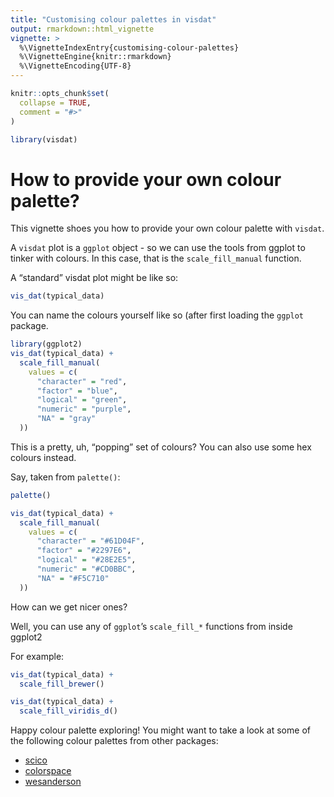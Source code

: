 ```yaml
---
title: "Customising colour palettes in visdat"
output: rmarkdown::html_vignette
vignette: >
  %\VignetteIndexEntry{customising-colour-palettes}
  %\VignetteEngine{knitr::rmarkdown}
  %\VignetteEncoding{UTF-8}
---
```


```r
knitr::opts_chunk$set(
  collapse = TRUE,
  comment = "#>"
)
```

```r
library(visdat)
```

# How to provide your own colour palette?

This vignette shoes you how to provide your own colour palette with `visdat`.

A `visdat` plot is a `ggplot` object - so we can use the tools from ggplot to 
tinker with colours. In this case, that is the `scale_fill_manual` function.

A "standard" visdat plot might be like so:

```r
vis_dat(typical_data)
```

You can name the colours yourself like so (after first loading the `ggplot` package.

```r
library(ggplot2)
vis_dat(typical_data) +
  scale_fill_manual(
    values = c(
      "character" = "red",
      "factor" = "blue",
      "logical" = "green",
      "numeric" = "purple",
      "NA" = "gray"
  ))
```

This is a pretty, uh, "popping" set of colours? You can also use some hex colours instead.

Say, taken from `palette()`:

```r
palette()
```


```r
vis_dat(typical_data) +
  scale_fill_manual(
    values = c(
      "character" = "#61D04F",
      "factor" = "#2297E6",
      "logical" = "#28E2E5",
      "numeric" = "#CD0BBC",
      "NA" = "#F5C710"
  ))
```


How can we get nicer ones?

Well, you can use any of `ggplot`'s `scale_fill_*` functions from inside ggplot2

For example:

```r
vis_dat(typical_data) +
  scale_fill_brewer()
```

```r
vis_dat(typical_data) +
  scale_fill_viridis_d()
```

Happy colour palette exploring! You might want to take a look at some of the following colour palettes from other packages:

- [scico](https://github.com/thomasp85/scico#ggplot2-support)
- [colorspace](https://cran.r-project.org/web/packages/colorspace/vignettes/colorspace.html#Usage_with_ggplot2)
- [wesanderson](https://github.com/karthik/wesanderson#palettes)

